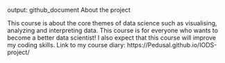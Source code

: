 output: github_document
About the project

This course is about the core themes of data science such as visualising, analyzing and interpreting data. This course is for everyone who wants to become a better data scientist! I also expect that this course will improve my coding skills. Link to my course diary: https://Pedusal.github.io/IODS-project/